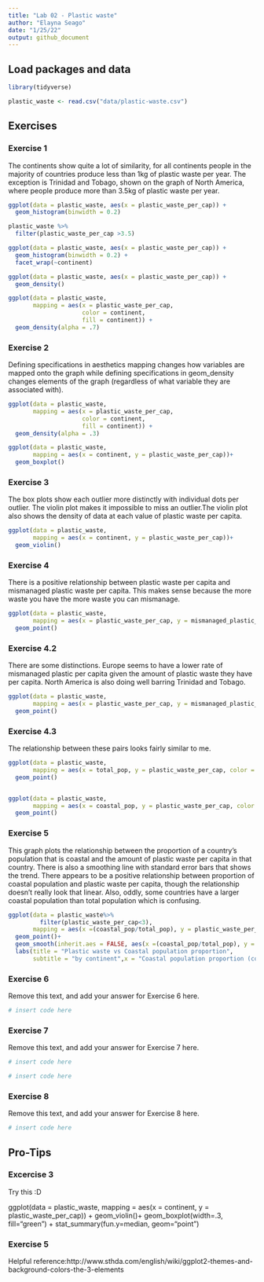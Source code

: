 ```yaml
---
title: "Lab 02 - Plastic waste"
author: "Elayna Seago"
date: "1/25/22"
output: github_document
---
```


## Load packages and data

```r
library(tidyverse) 
```

```r
plastic_waste <- read.csv("data/plastic-waste.csv")
```

## Exercises

### Exercise 1

The continents show quite a lot of similarity, for all continents people in the majority of countries produce less than 1kg of plastic waste per year. The exception is Trinidad and Tobago, shown on the graph of North America, where people produce more than 3.5kg of plastic waste per year.

```r
ggplot(data = plastic_waste, aes(x = plastic_waste_per_cap)) +
  geom_histogram(binwidth = 0.2)

plastic_waste %>%
  filter(plastic_waste_per_cap >3.5)

ggplot(data = plastic_waste, aes(x = plastic_waste_per_cap)) +
  geom_histogram(binwidth = 0.2) +
  facet_wrap(~continent)

ggplot(data = plastic_waste, aes(x = plastic_waste_per_cap)) +
  geom_density()

ggplot(data = plastic_waste,
       mapping = aes(x = plastic_waste_per_cap,
                     color = continent,
                     fill = continent)) +
  geom_density(alpha = .7)

```

### Exercise 2

Defining specifications in aesthetics mapping changes how variables are mapped onto the graph while defining specifications in geom_density changes elements of the graph (regardless of what variable they are associated with).

```r
ggplot(data = plastic_waste,
       mapping = aes(x = plastic_waste_per_cap,
                     color = continent,
                     fill = continent)) +
  geom_density(alpha = .3)

ggplot(data = plastic_waste,
       mapping = aes(x = continent, y = plastic_waste_per_cap))+
  geom_boxplot()
```

### Exercise 3

The box plots show each outlier more distinctly with individual dots per outlier. The violin plot makes it impossible to miss an outlier.The violin plot also shows the density of data at each value of plastic waste per capita.

```r
ggplot(data = plastic_waste,
       mapping = aes(x = continent, y = plastic_waste_per_cap))+
  geom_violin()
```

### Exercise 4

There is a positive relationship between plastic waste per capita and mismanaged plastic waste per capita. This makes sense because the more waste you have the more waste you can mismanage.

```r
ggplot(data = plastic_waste,
       mapping = aes(x = plastic_waste_per_cap, y = mismanaged_plastic_waste_per_cap)) +
  geom_point()
```

### Exercise 4.2
There are some distinctions. Europe seems to have a lower rate of mismanaged plastic per capita given the amount of plastic waste they have per capita. North America is also doing well barring Trinidad and Tobago. 

```r
ggplot(data = plastic_waste,
       mapping = aes(x = plastic_waste_per_cap, y = mismanaged_plastic_waste_per_cap, color = continent)) +
  geom_point()
```

### Exercise 4.3
The relationship between these pairs looks fairly similar to me.

```r
ggplot(data = plastic_waste,
       mapping = aes(x = total_pop, y = plastic_waste_per_cap, color = continent))+
  geom_point()


ggplot(data = plastic_waste,
       mapping = aes(x = coastal_pop, y = plastic_waste_per_cap, color = continent))+
  geom_point()

```



### Exercise 5

This graph plots the relationship between the proportion of a country's population that is coastal and the amount of plastic waste per capita in that country. There is also a smoothing line with standard error bars that shows the trend. There appears to be a positive relationship between proportion of coastal population and plastic waste per capita, though the relationship doesn't really look that linear. Also, oddly, some countries have a larger coastal population than total population which is confusing.

```r

ggplot(data = plastic_waste%>%
         filter(plastic_waste_per_cap<3),
       mapping = aes(x =(coastal_pop/total_pop), y = plastic_waste_per_cap, color = continent))+
  geom_point()+
  geom_smooth(inherit.aes = FALSE, aes(x =(coastal_pop/total_pop), y = plastic_waste_per_cap))+
  labs(title = "Plastic waste vs Coastal population proportion",
       subtitle = "by continent",x = "Coastal population proportion (coastal/total population)")

```

### Exercise 6

Remove this text, and add your answer for Exercise 6 here.

```r
# insert code here
```

### Exercise 7

Remove this text, and add your answer for Exercise 7 here.

```r
# insert code here
```

```r
# insert code here
```

### Exercise 8

Remove this text, and add your answer for Exercise 8 here.

```r
# insert code here
```

## Pro-Tips

### Excercise 3

Try this :D

ggplot(data = plastic_waste, 
       mapping = aes(x = continent, 
                     y = plastic_waste_per_cap)) +
  geom_violin()+
  geom_boxplot(width=.3, fill="green") +
  stat_summary(fun.y=median, geom="point") 
  
### Exercise 5 

Helpful reference:http://www.sthda.com/english/wiki/ggplot2-themes-and-background-colors-the-3-elements



